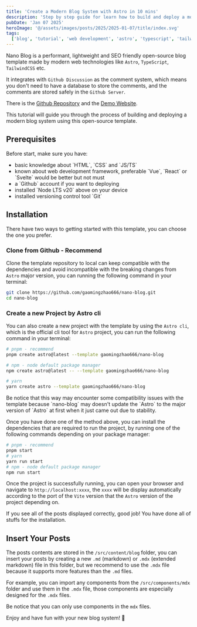 ```yaml
---
title: 'Create a Modern Blog System with Astro in 10 mins'
description: 'Step by step guide for learn how to build and deploy a modern blog system with a comment system powered by Github Discussion and without needs with a database by using a open-source template with Astro.'
pubDate: 'Jan 07 2025'
heroImage: '@/assets/images/posts/2025/2025-01-07/title/index.svg'
tags:
  ['blog', 'tutorial', 'web development', 'astro', 'typescript', 'tailwindcss']
---
```



Nano Blog is a performant, lightweight and SEO friendly open-source blog template made by modern web technologies like `Astro`, `TypeScript`, `TailwindCSS` etc.

It integrates with `Github Discussion` as the comment system, which means you don't need to have a database to store the comments, and the comments are stored safely in the `Github Server`.

There is the [Github Repository](https://github.com/gaomingzhao666/nano-blog) and the [Demo Website](https://nano-blog-bice.vercel.app).

This tutorial will guide you through the process of building and deploying a modern blog system using this open-source template.

## Prerequisites

<Alert>
  Before start, make sure you have:

  <ul>
    <li>basic knowledge about `HTML`, `CSS` and `JS/TS`</li>
    <li>known about web development framework, preferable `Vue`, `React` or `Svelte` would be better but not must</li>
    <li>a `Github` account if you want to deploying</li>
    <li>installed `Node LTS v20` above on your device</li>
    <li>installed versioning control tool `Git`</li>
  </ul>
</Alert>

## Installation

There have two ways to getting started with this template, you can choose the one you prefer.

### Clone from Github - Recommend

Clone the template repository to local can keep compatible with the dependencies and avoid incompatible with the breaking changes from `Astro` major version, you can running the following command in your terminal:

```bash
git clone https://github.com/gaomingzhao666/nano-blog.git
cd nano-blog
```

### Create a new Project by Astro cli

You can also create a new project with the template by using the `Astro cli`, which is the official cli tool for `Astro` project, you can run the following command in your terminal:

```bash
# pnpm - recommend
pnpm create astro@latest --template gaomingzhao666/nano-blog

# npm - node default package manager
npm create astro@latest -- --template gaomingzhao666/nano-blog

# yarn
yarn create astro --template gaomingzhao666/nano-blog
```

<Alert>
  Be notice that this way may encounter some compatibility issues with the
  template because `nano-blog` may doesn't update the `Astro` to the major
  version of `Astro` at first when it just came out due to stability.
</Alert>

Once you have done one of the method above, you can install the dependencies that are required to run the project, by running one of the following commands depending on your package manager:

```bash
# pnpm - recommend
pnpm start
# yarn
yarn run start
# npm - node default package manager
npm run start
```

Once the project is successfully running, you can open your browser and navigate to `http://localhost:xxxx`, the `xxxx` will be display automatically according to the port of the `Vite` version that the `Astro` version of the project depending on.

If you see all of the posts displayed correctly, good job! You have done all of stuffs for the installation.

## Insert Your Posts

The posts contents are stored in the `/src/content/blog` folder, you can insert your posts by creating a new `.md` (markdown) or `.mdx` (extended markdown) file in this folder, but we recommend to use the `.mdx` file because it supports more features than the `.md` files.

For example, you can import any components from the `/src/components/mdx` folder and use them in the `.mdx` file, those components are especially designed for the `.mdx` files.

<Alert>Be notice that you can only use components in the `mdx` files.</Alert>

Enjoy and have fun with your new blog system! 🎉
